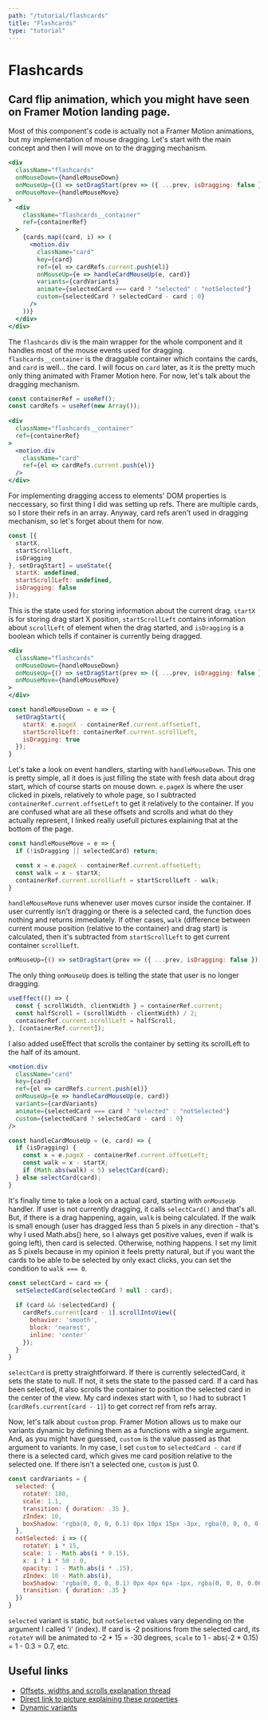 ```yaml
---
path: "/tutorial/flashcards"
title: "Flashcards"
type: "tutorial"
---
```



# Flashcards
## Card flip animation, which you might have seen on Framer Motion landing page.

<div className="guide__component-wrapper">
  <div className="flashcards__guide-wrapper">
    <Flashcards />
  </div>
</div>

Most of this component's code is actually not a Framer Motion animations, but my implementation of mouse dragging. Let's start with the main concept and then I will move on to the dragging mechanism.

```jsx
<div 
  className="flashcards"
  onMouseDown={handleMouseDown}
  onMouseUp={() => setDragStart(prev => ({ ...prev, isDragging: false }))}
  onMouseMove={handleMouseMove}
>
  <div 
    className="flashcards__container" 
    ref={containerRef}
  >
    {cards.map((card, i) => (
      <motion.div 
        className="card" 
        key={card}
        ref={el => cardRefs.current.push(el)}
        onMouseUp={e => handleCardMouseUp(e, card)}
        variants={cardVariants}
        animate={selectedCard === card ? "selected" : "notSelected"}
        custom={selectedCard ? selectedCard - card : 0}
      />
    ))}
  </div>
</div>
```

The `flashcards` div is the main wrapper for the whole component and it handles most of the mouse events used for dragging. `flashcards__container` is the draggable container which contains the cards, and `card` is well... the card. I will focus on `card` later, as it is the pretty much only thing animated with Framer Motion here. For now, let's talk about the dragging mechanism.

```jsx 
const containerRef = useRef();
const cardRefs = useRef(new Array());
        
<div 
  className="flashcards__container" 
  ref={containerRef}
>
  <motion.div
    className="card"
    ref={el => cardRefs.current.push(el)}
  />
</div>
```

For implementing dragging access to elements' DOM properties is neccessary, so first thing I did was setting up refs. There are multiple cards, so I store their refs in an array. Anyway, card refs aren't used in dragging mechanism, so let's forget about them for now.

```jsx
const [{ 
  startX,
  startScrollLeft,
  isDragging
}, setDragStart] = useState({ 
  startX: undefined, 
  startScrollLeft: undefined, 
  isDragging: false
});
```

This is the state used for storing information about the current drag. `startX` is for storing drag start X position, `startScrollLeft` contains information about `scrollLeft` of element when the drag started, and `isDragging` is a boolean which tells if container is currently being dragged.

```jsx
<div 
  className="flashcards"
  onMouseDown={handleMouseDown}
  onMouseUp={() => setDragStart(prev => ({ ...prev, isDragging: false }))}
  onMouseMove={handleMouseMove}
>
</div>
```

```jsx
const handleMouseDown = e => {
  setDragStart({ 
    startX: e.pageX - containerRef.current.offsetLeft,
    startScrollLeft: containerRef.current.scrollLeft,
    isDragging: true
  });
}
```

Let's take a look on event handlers, starting with `handleMouseDown`. This one is pretty simple, all it does is just filling the state with fresh data about drag start, which of course starts on mouse down. `e.pageX` is where the user clicked in pixels, relatively to whole page, so I subtracted `containerRef.current.offsetLeft` to get it relatively to the container. If you are confused what are all these offsets and scrolls and what do they actually represent, I linked really usefull pictures explaining that at the bottom of the page. 

```jsx
const handleMouseMove = e => {
  if (!isDragging || selectedCard) return;

  const x = e.pageX - containerRef.current.offsetLeft;
  const walk = x - startX;
  containerRef.current.scrollLeft = startScrollLeft - walk;
}
```

`handleMouseMove` runs whenever user moves cursor inside the container. If user currently isn't dragging or there is a selected card, the function does nothing and returns immediately. If other cases, `walk` (difference between current mouse position (relative to the container) and drag start) is calculated, then it's subtracted from `startScrollLeft` to get current container `scrollLeft`. 

```jsx
onMouseUp={() => setDragStart(prev => ({ ...prev, isDragging: false }))}
```

The only thing `onMouseUp` does is telling the state that user is no longer dragging.

```jsx
useEffect(() => {
  const { scrollWidth, clientWidth } = containerRef.current;
  const halfScroll = (scrollWidth - clientWidth) / 2;
  containerRef.current.scrollLeft = halfScroll;
}, [containerRef.current]); 
```

I also added useEffect that scrolls the container by setting its scrollLeft to the half of its amount.

```jsx
<motion.div 
  className="card" 
  key={card}
  ref={el => cardRefs.current.push(el)}
  onMouseUp={e => handleCardMouseUp(e, card)}
  variants={cardVariants}
  animate={selectedCard === card ? "selected" : "notSelected"}
  custom={selectedCard ? selectedCard - card : 0}
/>
```

```jsx
const handleCardMouseUp = (e, card) => {
  if (isDragging) {
    const x = e.pageX - containerRef.current.offsetLeft;
    const walk = x - startX;
    if (Math.abs(walk) < 5) selectCard(card);
  } else selectCard(card);
}
```

It's finally time to take a look on a actual card, starting with `onMouseUp` handler. If user is not currently dragging, it calls `selectCard()` and that's all. But, if there is a drag happening, again, `walk` is being calculated. If the walk is small enough (user has dragged less than 5 pixels in any direction - that's why I used Math.abs() here, so I always get positive values, even if walk is going left), then card is selected. Otherwise, nothing happens. I set my limit as 5 pixels because in my opinion it feels pretty natural, but if you want the cards to be able to be selected by only exact clicks, you can set the condition to `walk === 0`.

```jsx
const selectCard = card => {
  setSelectedCard(selectedCard ? null : card);
  
  if (card && !selectedCard) {
    cardRefs.current[card - 1].scrollIntoView({
      behavior: 'smooth',
      block: 'nearest',
      inline: 'center'
    }); 
  }
}
```

`selectCard` is pretty straightforward. If there is currently selectedCard, it sets the state to null. If not, it sets the state to the passed card. If a card has been selected, it also scrolls the container to position the selected card in the center of the view. My card indexes start with 1, so I had to subract 1 (`cardRefs.current[card - 1]`) to get correct ref from refs array.

Now, let's talk about `custom` prop. Framer Motion allows us to make our variants dynamic by defining them as a functions with a single argument. And, as you might have guessed, `custom` is the value passed as that argument to variants. In my case, I set `custom` to `selectedCard - card` if there is a selected card, which gives me card position relative to the selected one. If there isn't a selected one, `custom` is just 0.

```jsx
const cardVariants = {
  selected: {
    rotateY: 180,
    scale: 1.1,
    transition: { duration: .35 },
    zIndex: 10,
    boxShadow: 'rgba(0, 0, 0, 0.1) 0px 10px 15px -3px, rgba(0, 0, 0, 0.05) 0px 4px 6px -2px'
  },
  notSelected: i => ({
    rotateY: i * 15,
    scale: 1 - Math.abs(i * 0.15),
    x: i ? i * 50 : 0,
    opacity: 1 - Math.abs(i * .15),
    zIndex: 10 - Math.abs(i),
    boxShadow: 'rgba(0, 0, 0, 0.1) 0px 4px 6px -1px, rgba(0, 0, 0, 0.06) 0px 2px 4px -1px',
    transition: { duration: .35 }
  })
}
```

`selected` variant is static, but `notSelected` values vary depending on the argument I called 'i' (index). If card is -2 positions from the selected card, its `rotateY` will be animated to -2 * 15 = -30 degrees, `scale` to 1 - abs(-2 * 0.15) = 1 - 0.3 = 0.7, etc.

## Useful links
- [Offsets, widths and scrolls explanation thread](https://stackoverflow.com/questions/21064101/understanding-offsetwidth-clientwidth-scrollwidth-and-height-respectively)
- [Direct link to picture explaining these properties](https://i.stack.imgur.com/Cl1IA.png)
- [Dynamic variants](https://www.framer.com/api/motion/animation/#dynamic-variants)